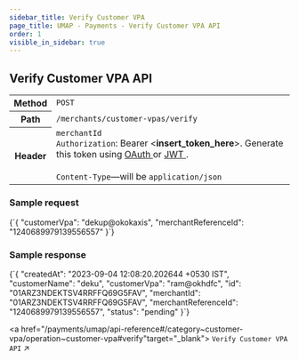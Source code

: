 ```yaml
---
sidebar_title: Verify Customer VPA
page_title: UMAP - Payments - Verify Customer VPA API
order: 1
visible_in_sidebar: true
---
```


## Verify Customer VPA API

<table>
    <tbody>
        <tr>
            <th>Method</th>
            <td>
                <code>POST</code>
            </td>
        </tr>
        <tr>
            <th>Path</th>
            <td>
                <code>/merchants/customer-vpas/verify</code>
            </td>
        </tr>
        <tr>
            <th>Header</th>
            <td>
                <code>merchantId</code><br/>
                <code>Authorization</code>: Bearer &lt;<b>insert_token_here</b>&gt;.
                Generate this token using <a
                    href="/payments/upi-deeplinks/resources/oauth"
                    target="_blank">
                    OAuth
                </a> or <a
                    href="/payments/upi-deeplinks/resources/jwt"
                    target="_blank">
                    JWT
                </a>.<br />
                <br />
                <code>Content-Type</code>—will be <code>application/json</code>
            </td>
        </tr>
    </tbody>
</table>

### Sample request

<CodeBlockWithCopy language="json">
    {`{
    "customerVpa": "dekup@okokaxis",
    "merchantReferenceId": "1240689979139556557"
}`}
</CodeBlockWithCopy>

### Sample response

<CodeBlockWithCopy language="json">
    {`{
  "createdAt": "2023-09-04 12:08:20.202644 +0530 IST",
  "customerName": "deku",
  "customerVpa": "ram@okhdfc",
  "id": "01ARZ3NDEKTSV4RRFFQ69G5FAV",
  "merchantId": "01ARZ3NDEKTSV4RRFFQ69G5FAV",
  "merchantReferenceId": "1240689979139556557",
  "status": "pending"
}`}
</CodeBlockWithCopy>

<a href="/payments/umap/api-reference#/category~customer-vpa/operation~customer-vpa#verify"target="_blank">
<code>Verify Customer VPA API</code> ↗
</a>